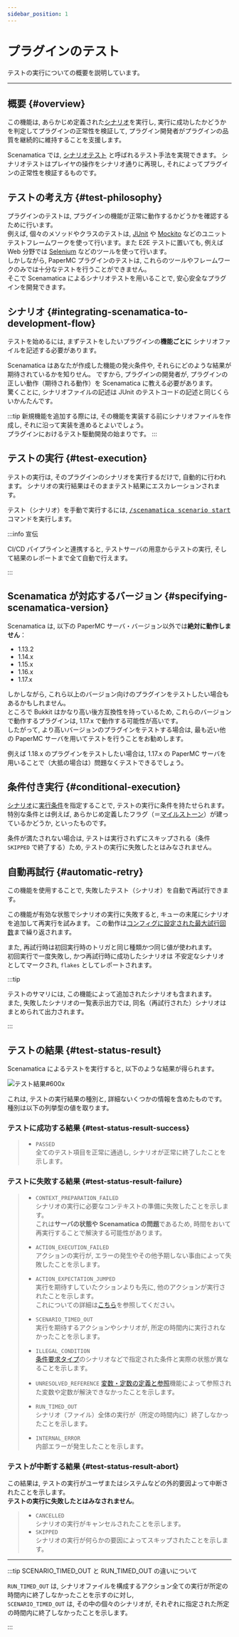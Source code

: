 ```yaml
---
sidebar_position: 1
---
```



# プラグインのテスト

テストの実行についての概要を説明しています。

---

## 概要 {#overview}

この機能は, あらかじめ定義された[シナリオ](/docs/use/scenario)を実行し, 実行に成功したかどうかを判定してプラグインの正常性を検証して, 
プラグイン開発者がプラグインの品質を継続的に維持することを支援します。

Scenamatica では, [シナリオテスト](https://e-words.jp/w/%E3%82%B7%E3%83%8A%E3%83%AA%E3%82%AA%E3%83%86%E3%82%B9%E3%83%88.html) と呼ばれるテスト手法を実現できます。
シナリオテストはプレイヤの操作をシナリオ通りに再現し, それによってプラグインの正常性を検証するものです。  

## テストの考え方 {#test-philosophy}

プラグインのテストは, プラグインの機能が正常に動作するかどうかを確認するために行います。  
例えば, 個々のメソッドやクラスのテストは, [JUnit](https://junit.org/junit5/) や [Mockito](https://site.mockito.org/)
などのユニットテストフレームワークを使って行います。また E2E テストに置いても, 例えば Web 分野では [Selenium](https://www.selenium.dev/) 
などのツールを使って行います。  
しかしながら, PaperMC プラグインのテストは, これらのツールやフレームワークのみでは十分なテストを行うことができません。  
そこで Scenamatica によるシナリオテストを用いることで, 安心安全なプラグインを開発できます。

## シナリオ {#integrating-scenamatica-to-development-flow}

テストを始めるには, まずテストをしたいプラグインの**機能ごとに** シナリオファイルを記述する必要があります。

Scenamatica はあなたが作成した機能の発火条件や, それらにどのような結果が期待されているかを知りせん。
ですから, プラグインの開発者が, プラグインの正しい動作（期待される動作）を Scenamatica に教える必要があります。  
驚くことに, シナリオファイルの記述は JUnit のテストコードの記述と同じくらいかんたんです。  

<BelowDocument docId="use/scenario/README"
               label="シナリオ"
/>


:::tip
新規機能を追加する際には, その機能を実装する前にシナリオファイルを作成し, それに沿って実装を進めるとよいでしょう。  
プラグインにおけるテスト駆動開発の始まりです。
:::

## テストの実行 {#test-execution}

テストの実行は, そのプラグインのシナリオを実行するだけで, 自動的に行われます。
シナリオの実行結果はそのままテスト結果にエスカレーションされます。

テスト（シナリオ）を手動で実行するには, [<kbd>/scenamatica scenario start</kbd>](/docs/use/commands/scenario#start)コマンドを実行します。

:::info 宣伝

CI/CD パイプラインと連携すると, テストサーバの用意からテストの実行, そして結果のレポートまで全て自動で行えます。

<BelowDocument docId="use/integration/ci-cd"
               label="CI/CD パイプラインとの連携"
/>

:::

## Scenamatica が対応するバージョン {#specifying-scenamatica-version}

Scenamatica は, 以下の PaperMC サーバ・バージョン以外では**絶対に動作しません**：

+ 1.13.2
+ 1.14.x
+ 1.15.x
+ 1.16.x
+ 1.17.x

しかしながら, これら以上のバージョン向けのプラグインをテストしたい場合もあるかもしれません。  
ところで Bukkit はかなり高い後方互換性を持っているため, これらのバージョンで動作するプラグインは, 1.17.x で動作する可能性が高いです。  
したがって, より高いバージョンのプラグインをテストする場合は, 最も近い他の PaperMC サーバを用いてテストを行うことをお勧めします。

例えば 1.18.x のプラグインをテストしたい場合は, 1.17.x の PaperMC サーバを用いることで（大抵の場合は）問題なくテストできるでしょう。

## 条件付き実行 {#conditional-execution}

[シナリオ](/docs/use/scenario)に[実行条件](/docs/use/scenario/elements#conditional-execution)を指定することで, テストの実行に条件を持たせられます。  
特別な条件とは例えば, あらかじめ定義したフラグ（＝[マイルストーン](/docs/use/scenario/milestone)）が建っているかどうか, といったものです。

条件が満たされない場合は, テストは実行されずにスキップされる（条件 `SKIPPED` で終了する）ため, テストの実行に失敗したとはみなされません。

## 自動再試行 {#automatic-retry}

この機能を使用することで, 失敗したテスト（シナリオ）を自動で再試行できます。

この機能が有効な状態でシナリオの実行に失敗すると, キューの末尾にシナリオを追加して再実行を試みます。
この動作は[コンフィグに設定された最大試行回数](/docs/getting-started/configuration#execution-retry-maxAttempts)まで繰り返されます。

また, 再試行時は初回実行時のトリガと同じ種類かつ同じ値が使われます。  
初回実行で一度失敗し, かつ再試行時に成功したシナリオは 不安定なシナリオ としてマークされ, 
`flakes` としてレポートされます。

:::tip

テストのサマリには, この機能によって追加されたシナリオも含まれます。  
また, 失敗したシナリオの一覧表示出力では, 同名（再試行された）シナリオはまとめられて出力されます。

:::

## テストの結果 {#test-status-result}

Scenamatica によるテストを実行すると, 以下のような結果が得られます。  

![テスト結果#600x](./images/test-result.png)

これは, テストの実行結果の種別と, 詳細ないくつかの情報を含めたものです。
種別は以下の列挙型の値を取ります。

### テストに成功する結果 {#test-status-result-success}

> + `PASSED`  
>    全てのテスト項目を正常に通過し, シナリオが正常に終了したことを示します。

### テストに失敗する結果 {#test-status-result-failure}

> + `CONTEXT_PREPARATION_FAILED`  
>   シナリオの実行に必要なコンテキストの準備に失敗したことを示します。  
>   これは**サーバの状態や Scenamatica の問題**であるため, 時間をおいて再実行することで解決する可能性があります。
> + `ACTION_EXECUTION_FAILED`  
>   アクションの実行が, エラーの発生やその他予期しない事由によって失敗したことを示します。
> + `ACTION_EXPECTATION_JUMPED`  
>   実行を期待すしていたクションよりも先に, 他のアクションが実行されたことを示します。  
>   これについての詳細は[こちら](/use/scenario/elements#scenario-type-action-expect)を参照してください。
> + `SCENARIO_TIMED_OUT`  
>   実行を期待するアクションやシナリオが, 所定の時間内に実行されなかったことを示します。
> + `ILLEGAL_CONDITION`  
>   [条件要求タイプ](/docs/use/scenario/elements#scenario-type-condition-require)のシナリオなどで指定された条件と実際の状態が異なることを示します。
> + `UNRESOLVED_REFERENCE`
>   [変数・定数の定義と参照](/docs/use/scenario/variables-and-definitions)機能によって参照された変数や定数が解決できなかったことを示します。
> 
> + `RUN_TIMED_OUT`  
>   シナリオ（ファイル）全体の実行が（所定の時間内に）終了しなかったことを示します。
> + `INTERNAL_ERROR`  
>   内部エラーが発生したことを示します。

### テストが中断する結果 {#test-status-result-abort}

この結果は, テストの実行がユーザまたはシステムなどの外的要因よって中断されたことを示します。  
**テストの実行に失敗したとはみなされません**。

> + `CANCELLED`  
>   シナリオの実行がキャンセルされたことを示します。
> + `SKIPPED`  
>   シナリオの実行が何らかの要因によってスキップされたことを示します。

---

:::tip SCENARIO_TIMED_OUT と RUN_TIMED_OUT の違いについて

`RUN_TIMED_OUT` は, シナリオファイルを構成するアクション全ての実行が所定の時間内に終了しなかったことを示すのに対し,   
`SCENARIO_TIMED_OUT` は, その中の個々のシナリオが, それぞれに指定された所定の時間内に終了しなかったことを示します。

:::
